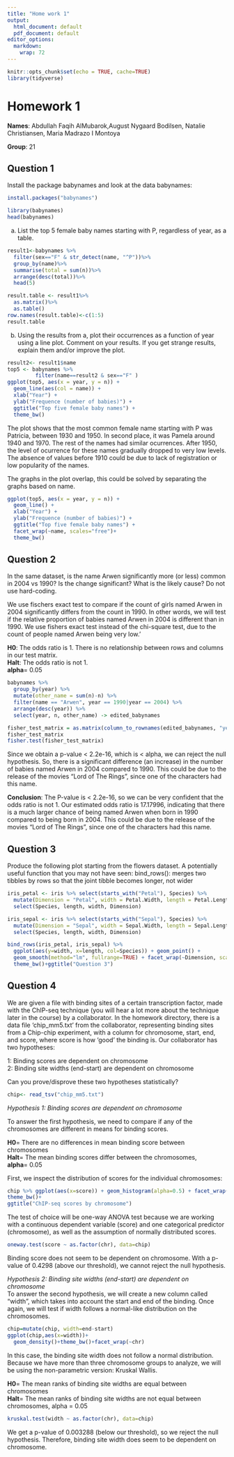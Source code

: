 ```yaml
---
title: "Home work 1"
output:
  html_document: default
  pdf_document: default
editor_options: 
  markdown: 
    wrap: 72
---
```


```r
knitr::opts_chunk$set(echo = TRUE, cache=TRUE)
library(tidyverse)
```

# **Homework 1**

**Names**: Abdullah Faqih AlMubarok,August Nygaard Bodilsen, Natalie
Christiansen, Maria Madrazo I Montoya

**Group**: 21

## **Question 1**

Install the package babynames and look at the data babynames:

```r
install.packages("babynames")
```

```r
library(babynames)
head(babynames)
```

a)  List the top 5 female baby names starting with P, regardless of
    year, as a table.

```r
result1<-babynames %>%
  filter(sex=="F" & str_detect(name, "^P"))%>%
  group_by(name)%>%
  summarise(total = sum(n))%>%
  arrange(desc(total))%>%
  head(5)

result.table <- result1%>%
  as.matrix()%>%
  as.table()
row.names(result.table)<-c(1:5)
result.table
```

b)  Using the results from a, plot their occurrences as a function of
    year using a line plot. Comment on your results. If you get strange
    results, explain them and/or improve the plot.

```r
  
result2<- result1$name
top5 <- babynames %>%
         filter(name==result2 & sex=="F" )
ggplot(top5, aes(x = year, y = n)) +
  geom_line(aes(col = name)) +
  xlab("Year") +
  ylab("Frequence (number of babies)") + 
  ggtitle("Top five female baby names") +
  theme_bw()

```

The plot shows that the most common female name starting with P was
Patricia, between 1930 and 1950. In second place, it was Pamela around
1940 and 1970. The rest of the names had similar ocurrences. After 1950,
the level of ocurrence for these names gradually dropped to very low
levels. The absence of values before 1910 could be due to lack of
registration or low popularity of the names.

The graphs in the plot overlap, this could be solved by separating the
graphs based on name.

```r
ggplot(top5, aes(x = year, y = n)) +
  geom_line() +
  xlab("Year") +
  ylab("Frequence (number of babies)") + 
  ggtitle("Top five female baby names") +
  facet_wrap(~name, scales="free")+
  theme_bw()
```

## **Question 2**

In the same dataset, is the name Arwen significantly more (or less)
common in 2004 vs 1990? Is the change significant? What is the likely
cause? Do not use hard-coding.

We use fischers exact test to compare if the count of girls named Arwen
in 2004 significantly differs from the count in 1990. In other words, we
will test if the relative proportion of babies named Arwen in 2004 is
different than in 1990. We use fishers exact test instead of the
chi-square test, due to the count of people named Arwen being very
low.'\

**H0**: The odds ratio is 1. There is no relationship between rows and
columns in our test matrix. \
**Halt**: The odds ratio is not 1.\
**alpha**= 0.05

```r
babynames %>%
  group_by(year) %>%
  mutate(other_name = sum(n)-n) %>%
  filter(name == "Arwen", year == 1990|year == 2004) %>%
  arrange(desc(year)) %>%
  select(year, n, other_name) -> edited_babynames

fisher_test_matrix = as.matrix(column_to_rownames(edited_babynames, "year"))
fisher_test_matrix
fisher.test(fisher_test_matrix)
```

Since we obtain a p-value \< 2.2e-16, which is \< alpha, we can reject
the null hypothesis. So, there is a significant difference (an increase)
in the number of babies named Arwen in 2004 compared to 1990. This could
be due to the release of the movies "Lord of The Rings", since one of
the characters had this name.

**Conclusion**: The P-value is \< 2.2e-16, so we can be very confident
that the odds ratio is not 1. Our estimated odds ratio is 17.17996,
indicating that there is a much larger chance of being named Arwen when
born in 1990 compared to being born in 2004. This could be due to the
release of the movies "Lord of The Rings", since one of the characters
had this name.

## **Question 3**

Produce the following plot starting from the flowers dataset. A
potentially useful function that you may not have seen: bind_rows():
merges two tibbles by rows so that the joint tibble becomes longer, not
wider

```r
iris_petal <- iris %>% select(starts_with("Petal"), Species) %>%
  mutate(Dimension = "Petal", width = Petal.Width, length = Petal.Length) %>%
  select(Species, length, width, Dimension)

iris_sepal <- iris %>% select(starts_with("Sepal"), Species) %>%
  mutate(Dimension = "Sepal", width = Sepal.Width, length = Sepal.Length) %>%
  select(Species, length, width, Dimension)

bind_rows(iris_petal, iris_sepal) %>% 
  ggplot(aes(y=width, x=length, col=Species)) + geom_point() +
  geom_smooth(method="lm", fullrange=TRUE) + facet_wrap(~Dimension, scales="free") + 
  theme_bw()+ggtitle("Question 3")
```

## **Question 4**

We are given a file with binding sites of a certain transcription
factor, made with the ChIP-seq technique (you will hear a lot more about
the technique later in the course) by a collaborator. In the homework
directory, there is a data file 'chip_mm5.txt' from the collaborator,
representing binding sites from a Chip-chip experiment, with a column
for chromosome, start, end, and score, where score is how 'good' the
binding is. Our collaborator has two hypotheses:

1: Binding scores are dependent on chromosome \
2: Binding site widths (end-start) are dependent on chromosome

Can you prove/disprove these two hypotheses statistically?

```r
chip<- read_tsv("chip_mm5.txt")
```

*Hypothesis 1: Binding scores are dependent on chromosome*

To answer the first hypothesis, we need to compare if any of the
chromosomes are different in means for binding scores.

**H0**= There are no differences in mean binding score between
chromosomes \
**Halt**= The mean binding scores differ between the chromosomes, \
**alpha**= 0.05

First, we inspect the distribution of scores for the individual
chromosomes:

```r
chip %>% ggplot(aes(x=score)) + geom_histogram(alpha=0.5) + facet_wrap(~chr) +
theme_bw()+
ggtitle("ChIP-seq scores by chromosome")
```

The test of choice will be one-way ANOVA test because we are working
with a continuous dependent variable (score) and one categorical
predictor (chromosome), as well as the assumption of normally
distributed scores.

```r
oneway.test(score ~ as.factor(chr), data=chip)
```

Binding score does not seem to be dependent on chromosome. With a
p-value of 0.4298 (above our threshold), we cannot reject the null
hypothesis.

*Hypothesis 2: Binding site widths (end-start) are dependent on
chromosome*\
To answer the second hypothesis, we will create a new column called
"width", which takes into account the start and end of the binding. Once
again, we will test if width follows a normal-like distribution on the
chromosomes.

```r
chip=mutate(chip, width=end-start)
ggplot(chip,aes(x=width))+
  geom_density()+theme_bw()+facet_wrap(~chr)
```

In this case, the binding site width does not follow a normal
distribution. Because we have more than three chromosome groups to
analyze, we will be using the non-parametric version: Kruskal Wallis.

**H0**= The mean ranks of binding site widths are equal between
chromosomes \
**Halt**= The mean ranks of binding site widths are not equal between
chromosomes, alpha = 0.05

```r
kruskal.test(width ~ as.factor(chr), data=chip)
```

We get a p-value of 0.003288 (below our threshold), so we reject the
null hypothesis. Therefore, binding site width does seem to be dependent
on chromosome.
